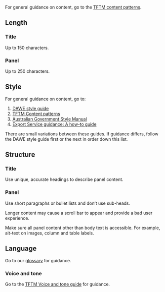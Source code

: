 For general guidance on content, go to the [TFTM content patterns](https://deptagriculture.sharepoint.com/:w:/r/teams/AG-ContCommPrac/_layouts/15/Doc.aspx?sourcedoc=%7BFF2BB919-1F01-45DA-A895-16598D8AB351%7D&file=DAWE%20content%20patterns.docx&action=default&mobileredirect=true&cid=010ddeb8-c2f7-44ad-8fda-5664811f3cb7).

## Length

### Title

Up to 150 characters.

### Panel

Up to 250 characters.

## Style

For general guidance on content, go to:

1. [DAWE style guide](https://deptagriculture.sharepoint.com/:w:/r/_layouts/15/Doc.aspx?sourcedoc=%7B63FC7836-C06D-4938-A641-EF60393D1EBA%7D&file=DAWE-style-guide.docx&action=default&mobileredirect=true&cid=5ae47747-a38e-443e-9750-f8a89576d577)
2. [TFTM Content patterns](https://deptagriculture.sharepoint.com/:w:/r/teams/AG-ContCommPrac/_layouts/15/Doc.aspx?sourcedoc=%7BFF2BB919-1F01-45DA-A895-16598D8AB351%7D&file=DAWE%20content%20patterns.docx&action=default&mobileredirect=true&cid=010ddeb8-c2f7-44ad-8fda-5664811f3cb7)
3. [Australian Government Style Manual](https://www.stylemanual.gov.au/)
4. [Export Service guidance: A how-to guide](https://deptagriculture.sharepoint.com/:b:/t/AG-ContCommPrac/EYW7_8FFmZ9KrWFN5pP2d4EBZQXBtsnoYsGonZQFeZVm6Q)

There are small variations between these guides. If guidance differs, follow the DAWE style guide first or the next in order down this list.

## Structure

### Title

Use unique, accurate headings to describe panel content.

### Panel

Use short paragraphs or bullet lists and don’t use sub-heads.

Longer content may cause a scroll bar to appear and provide a bad user experience.

Make sure all panel content other than body text is accessible. For example, alt-text on images, column and table labels.

## Language

Go to our [glossary](https://deptagriculture.sharepoint.com/:x:/t/AG-ContCommPrac/EeZad_tUpjFHliIWB7K9ZuUBWimx-VsuGa4ywCIEAk1v-Q) for guidance.

### Voice and tone

Go to the [TFTM Voice and tone guide](https://deptagriculture.sharepoint.com/:w:/r/teams/AG-ContCommPrac/Shared%20Documents/General/Voice%20and%20tone.docx?d=wf6cab562c4b84b75ba0e2e367a7595c1&csf=1&web=1&e=cOMuM4) for guidance.

